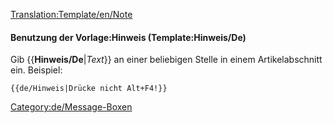 <noinclude>[[Translation:Template/en/Note]]</noinclude>{{en/Ambox| type  = notice
| text  = <strong>Hinweis</strong>
<div style="font-size: 90%">
{{{1|Dieser Hinweis enthält keine spezifische Nachricht, sollte also entfernt oder aktualisiert werden.}}}</div>
}}<noinclude>


==== Benutzung der Vorlage:Hinweis (Template:Hinweis/De) ====
Gib <nowiki>{{</nowiki>'''Hinweis/De'''|''Text''<nowiki>}}</nowiki> an einer beliebigen Stelle in einem Artikelabschnitt ein. Beispiel:
<pre>{{de/Hinweis|Drücke nicht Alt+F4!}}</pre>


[[Category:de/Message-Boxen]]</noinclude>